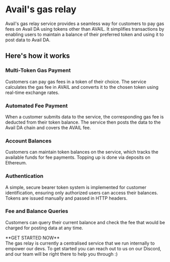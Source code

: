 
# Avail's gas relay

Avail's gas relay service provides a seamless way for customers to pay gas fees on Avail DA  using 
tokens other than AVAIL. It simplifies transactions by enabling users to maintain a balance of their preferred 
token and using it to post data to Avail DA.

## Here's how it works

<Steps>

### Multi-Token Gas Payment
 
Customers can pay gas fees in a token of their choice. 
The service calculates the gas fee in AVAIL and converts it to the chosen token using real-time exchange rates.
 
### Automated Fee Payment
 
When a customer submits data to the service, the corresponding gas fee is deducted from their token balance. The service then posts the data to the Avail DA chain and covers the AVAIL fee.

### Account Balances

Customers can maintain token balances on the service, which tracks the available funds for fee payments.
Topping up is done via deposits on Ethereum.

### Authentication

A simple, secure bearer token system is implemented for customer identification, 
ensuring only authorized users can access their balances. Tokens are issued manually and passed in HTTP headers.

### Fee and Balance Queries

Customers can query their current balance and check the fee that would be charged for posting data at any time.

</Steps>

<Callout type="info">
**GET STARTED NOW**<br/>
The gas relay is currently a centralised service that we run internally to empower our devs.
To get started you can reach out to us on our Discord, and our team will be right there to help you through :)
</Callout>